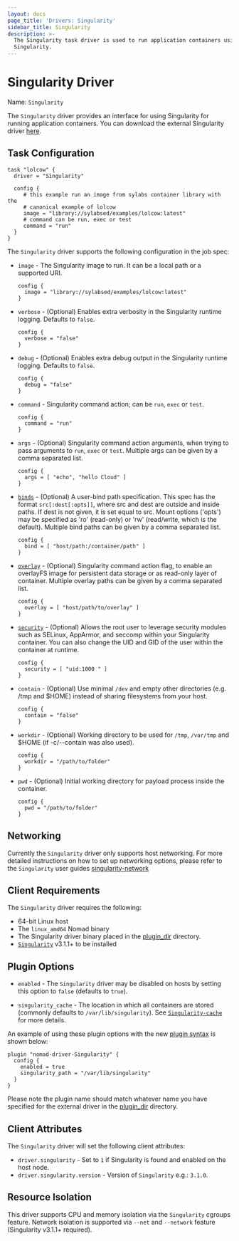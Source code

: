 ```yaml
---
layout: docs
page_title: 'Drivers: Singularity'
sidebar_title: Singularity
description: >-
  The Singularity task driver is used to run application containers using
  Singularity.
---
```


# Singularity Driver

Name: `Singularity`

The `Singularity` driver provides an interface for using Singularity for running application
containers. You can download the external Singularity driver [here][singularity-driver].

## Task Configuration

```hcl
task "lolcow" {
  driver = "Singularity"

  config {
     # this example run an image from sylabs container library with the
     # canonical example of lolcow
     image = "library://sylabsed/examples/lolcow:latest"
     # command can be run, exec or test
     command = "run"
  }
}
```

The `Singularity` driver supports the following configuration in the job spec:

- `image` - The Singularity image to run. It can be a local path or a supported URI.

  ```hcl
  config {
    image = "library://sylabsed/examples/lolcow:latest"
  }
  ```

- `verbose` - (Optional) Enables extra verbosity in the Singularity runtime logging.
  Defaults to `false`.

  ```hcl
  config {
    verbose = "false"
  }
  ```

- `debug` - (Optional) Enables extra debug output in the Singularity runtime
  logging. Defaults to `false`.

  ```hcl
  config {
    debug = "false"
  }
  ```

- `command` - Singularity command action; can be `run`, `exec` or `test`.

  ```hcl
  config {
    command = "run"
  }
  ```

- `args` - (Optional) Singularity command action arguments, when trying to pass arguments to `run`, `exec` or `test`.
  Multiple args can be given by a comma separated list.

  ```hcl
  config {
    args = [ "echo", "hello Cloud" ]
  }
  ```

- [`binds`][bind] - (Optional) A user-bind path specification. This spec has the format `src[:dest[:opts]]`, where src and
  dest are outside and inside paths. If dest is not given, it is set equal to src.
  Mount options ('opts') may be specified as 'ro' (read-only) or 'rw' (read/write, which
  is the default). Multiple bind paths can be given by a comma separated list.

  ```hcl
  config {
    bind = [ "host/path:/container/path" ]
  }
  ```

- [`overlay`][overlay] - (Optional) Singularity command action flag, to enable an overlayFS image for persistent data
  storage or as read-only layer of container. Multiple overlay paths can be given by a comma separated list.

  ```hcl
  config {
    overlay = [ "host/path/to/overlay" ]
  }
  ```

- [`security`][security] - (Optional) Allows the root user to leverage security modules such as
  SELinux, AppArmor, and seccomp within your Singularity container.
  You can also change the UID and GID of the user within the container at runtime.

  ```hcl
  config {
    security = [ "uid:1000 " ]
  }
  ```

- `contain` - (Optional) Use minimal `/dev` and empty other directories (e.g. /tmp and \$HOME) instead of sharing filesystems from your host.

  ```hcl
  config {
    contain = "false"
  }
  ```

- `workdir` - (Optional) Working directory to be used for `/tmp`, `/var/tmp` and \$HOME (if -c/--contain was also used).

  ```hcl
  config {
    workdir = "/path/to/folder"
  }
  ```

- `pwd` - (Optional) Initial working directory for payload process inside the container.

  ```hcl
  config {
    pwd = "/path/to/folder"
  }
  ```

## Networking

Currently the `Singularity` driver only supports host networking. For more detailed instructions on how to set up networking options, please refer to the `Singularity` user guides [singularity-network]

## Client Requirements

The `Singularity` driver requires the following:

- 64-bit Linux host
- The `linux_amd64` Nomad binary
- The Singularity driver binary placed in the [plugin_dir][plugin_dir] directory.
- [`Singularity`][singularity] v3.1.1+ to be installed

## Plugin Options

- `enabled` - The `Singularity` driver may be disabled on hosts by setting this option to `false` (defaults to `true`).

- `singularity_cache` - The location in which all containers are stored (commonly defaults to `/var/lib/singularity`). See [`Singularity-cache`][singularity-cache] for more details.

An example of using these plugin options with the new [plugin
syntax][plugin] is shown below:

```hcl
plugin "nomad-driver-Singularity" {
  config {
    enabled = true
    singularity_path = "/var/lib/singularity"
  }
}
```

Please note the plugin name should match whatever name you have specified for the external driver in the [plugin_dir][plugin_dir] directory.

## Client Attributes

The `Singularity` driver will set the following client attributes:

- `driver.singularity` - Set to `1` if Singularity is found and enabled on the host node.
- `driver.singularity.version` - Version of `Singularity` e.g.: `3.1.0`.

## Resource Isolation

This driver supports CPU and memory isolation via the `Singularity` cgroups feature. Network
isolation is supported via `--net` and `--network` feature (Singularity v3.1.1+ required).

[singularity-driver]: https://github.com/sylabs/nomad-driver-singularity
[singularity_man]: https://linuxcontainers.org/Singularity/manpages/man5/Singularity.container.conf.5.html#lbAM
[plugin]: /docs/configuration/plugin
[plugin_dir]: /docs/configuration#plugin_dir
[plugin-options]: #plugin-options
[singularity]: https://github.com/sylabs/singularity
[singularity-cache]: https://www.sylabs.io/guides/3.1/user-guide/appendix.html#c
[bind]: https://www.sylabs.io/guides/3.1/user-guide/bind_paths_and_mounts.html
[security]: https://www.sylabs.io/guides/3.1/user-guide/security_options.html
[overlay]: https://www.sylabs.io/guides/3.1/user-guide/persistent_overlays.html
[singularity-network]: https://www.sylabs.io/guides/3.1/user-guide/networking.html
